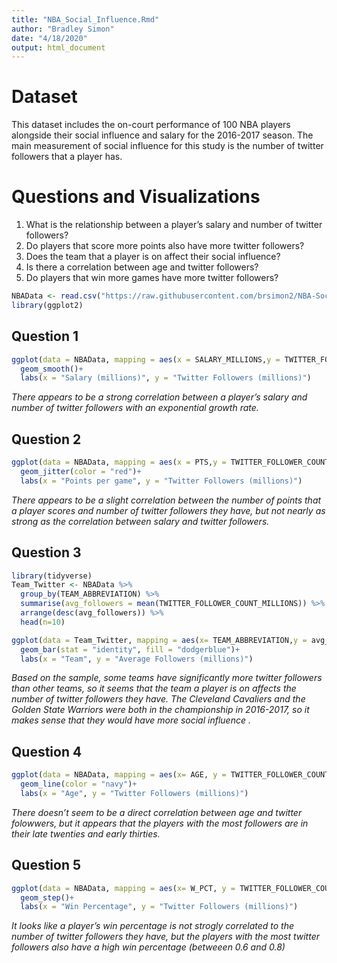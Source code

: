 ```yaml
---
title: "NBA_Social_Influence.Rmd"
author: "Bradley Simon"
date: "4/18/2020"
output: html_document
---
```


# **Dataset**

This dataset includes the on-court performance of 100 NBA players alongside their social influence and salary for the 2016-2017 season. The main measurement of social influence for this study is the number of twitter followers that a player has. 

# **Questions and Visualizations**

1. What is the relationship between a player's salary and number of twitter followers?
2. Do players that score more points also have more twitter followers?
3. Does the team that a player is on affect their social influence?
4. Is there a correlation between age and twitter followers?
5. Do players that win more games have more twitter followers?


```r
NBAData <- read.csv("https://raw.githubusercontent.com/brsimon2/NBA-Social-Influence/master/nba_2016_2017_100.csv")
library(ggplot2)
```

## **Question 1**

```r
ggplot(data = NBAData, mapping = aes(x = SALARY_MILLIONS,y = TWITTER_FOLLOWER_COUNT_MILLIONS)) +
  geom_smooth()+
  labs(x = "Salary (millions)", y = "Twitter Followers (millions)")
```

*There appears to be a strong correlation between a player's salary and number of twitter followers with an exponential growth rate.*

## **Question 2**

```r
ggplot(data = NBAData, mapping = aes(x = PTS,y = TWITTER_FOLLOWER_COUNT_MILLIONS)) +
  geom_jitter(color = "red")+
  labs(x = "Points per game", y = "Twitter Followers (millions)")
```

*There appears to be a slight correlation between the number of points that a player scores and number of twitter followers they have, but not nearly as strong as the correlation between salary and twitter followers.*

## **Question 3**

```r
library(tidyverse)
Team_Twitter <- NBAData %>% 
  group_by(TEAM_ABBREVIATION) %>% 
  summarise(avg_followers = mean(TWITTER_FOLLOWER_COUNT_MILLIONS)) %>% 
  arrange(desc(avg_followers)) %>% 
  head(n=10)

ggplot(data = Team_Twitter, mapping = aes(x= TEAM_ABBREVIATION,y = avg_followers)) +
  geom_bar(stat = "identity", fill = "dodgerblue")+
  labs(x = "Team", y = "Average Followers (millions)")
```

*Based on the sample, some teams have significantly more twitter followers than other teams, so it seems that the team a player is on affects the number of twitter followers they have. The Cleveland Cavaliers and the Golden State Warriors were both in the championship in 2016-2017, so it makes sense that they would have more social influence .*

## **Question 4**

```r
ggplot(data = NBAData, mapping = aes(x= AGE, y = TWITTER_FOLLOWER_COUNT_MILLIONS)) +
  geom_line(color = "navy")+
  labs(x = "Age", y = "Twitter Followers (millions)")
```

*There doesn't seem to be a direct correlation between age and twitter folowwers, but it appears that the players with the most followers are in their late twenties and early thirties.*

## **Question 5**

```r
ggplot(data = NBAData, mapping = aes(x= W_PCT, y = TWITTER_FOLLOWER_COUNT_MILLIONS)) +
  geom_step()+
  labs(x = "Win Percentage", y = "Twitter Followers (millions)")
```

*It looks like a player's win percentage is not strogly correlated to the number of twitter followers they have, but the players with the most twitter followers also have a high win percentage (betweeen 0.6 and 0.8)*